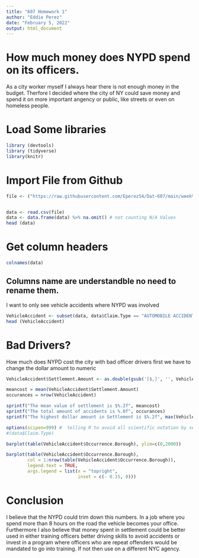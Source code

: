 ```yaml
---
title: "607 Homework 1"
author: "Eddie Perez"
date: "February 5, 2022"
output: html_document
---
```


# How much money does NYPD spend on its officers.
As a city worker myself I always hear there is not enough money in the budget. Therfore I decided where the city of NY could save money and spend it on more important angency or public, like streets or even on homeless people.


# Load Some libraries

```r
library (devtools)
library (tidyverse)
library(knitr)
```

# Import File from Github 

```r
file <- ("https://raw.githubusercontent.com/Eperez54/Dat-607/main/week%201/The%20Marshall%20Project%20-%20NYPD%20Claims%20Settled%20From%201.1.2010%20to%2012.31.2019.csv")


data <- read.csv(file)
data <- data.frame(data) %>% na.omit() # not counting N/A Values
head (data)
```

# Get column headers 

```r
colnames(data)
```
## Columns name are understandble no need to rename them.
I want to only see vehicle accidents where NYPD was involved
```r
VehicleAccident <- subset(data, data$Claim.Type == "AUTOMOBILE ACCIDENT")
head (VehicleAccident)
```
# Bad Drivers?
How much does NYPD cost the city with bad officer drivers
first we have to change the dollar amount to numeric

```r
VehicleAccident$Settlement.Amount <- as.double(gsub('[$,]', '', VehicleAccident$Settlement.Amount))

meancost = mean(VehicleAccident$Settlement.Amount)
occurances = nrow(VehicleAccident)

sprintf("The mean value of settlement is $%.2f", meancost)
sprintf("The total amount of accidents is %.0f", occurances)
sprintf("The highest dollar amount in Settlement is $%.2f", max(VehicleAccident$Settlement.Amount))
```


```r
options(scipen=999) #  telling R to avoid all scientific notation by setting options
#(data$Claim.Type)

barplot(table(VehicleAccident$Occurrence.Borough), ylim=c(0,2000))

```

```r
barplot(table(VehicleAccident$Occurrence.Borough),                     # Draw barplot with properly aligned legend
        col = 1:nrow(table(VehicleAccident$Occurrence.Borough)),
        legend.text = TRUE, 
        args.legend = list(x = "topright",
                           inset = c(- 0.15, 0)))

```


# Conclusion

I believe that the NYPD could trim down this numbers. In a job where you spend more than 8 hours on the road the vehicle becomes your office. Furthermore I also believe that money spent in settlement could be better used in either training officers better driving skills to avoid accidents or invest in a program where officers who are repeat offenders would be mandated to go into training. If not then use on a different NYC agency.




